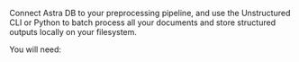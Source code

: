 Connect Astra DB to your preprocessing pipeline, and use the Unstructured CLI or Python to batch process all your documents and store structured outputs locally on your filesystem.

You will need: 


<SharedAstraDB />